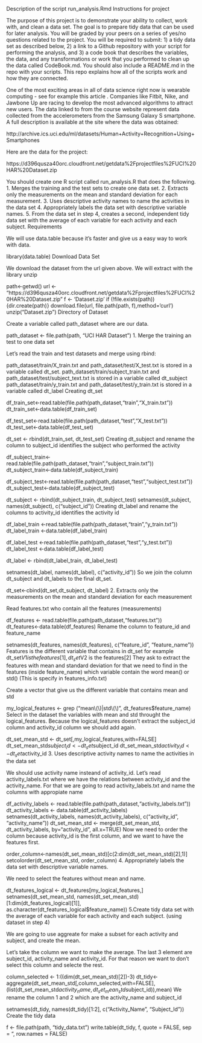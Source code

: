 Description of the script run_analysis.Rmd
Instructions for project

The purpose of this project is to demonstrate your ability to collect, work with, and clean a data set. The goal is to prepare tidy data that can be used for later analysis. You will be graded by your peers on a series of yes/no questions related to the project. You will be required to submit: 1) a tidy data set as described below, 2) a link to a Github repository with your script for performing the analysis, and 3) a code book that describes the variables, the data, and any transformations or work that you performed to clean up the data called CodeBook.md. You should also include a README.md in the repo with your scripts. This repo explains how all of the scripts work and how they are connected.

One of the most exciting areas in all of data science right now is wearable computing - see for example this article . Companies like Fitbit, Nike, and Jawbone Up are racing to develop the most advanced algorithms to attract new users. The data linked to from the course website represent data collected from the accelerometers from the Samsung Galaxy S smartphone. A full description is available at the site where the data was obtained:

http://archive.ics.uci.edu/ml/datasets/Human+Activity+Recognition+Using+Smartphones

Here are the data for the project:

https://d396qusza40orc.cloudfront.net/getdata%2Fprojectfiles%2FUCI%20HAR%20Dataset.zip

You should create one R script called run_analysis.R that does the following.  1. Merges the training and the test sets to create one data set. 2. Extracts only the measurements on the mean and standard deviation for each measurement.  3. Uses descriptive activity names to name the activities in the data set 4. Appropriately labels the data set with descriptive variable names.  5. From the data set in step 4, creates a second, independent tidy data set with the average of each variable for each activity and each subject.
Requirements

We will use data.table because it's faster and give us a easy way to work with data.

library(data.table)
Download Data Set

We download the dataset from the url given above. We will extract with the library unzip

path<-getwd()
url <- "https://d396qusza40orc.cloudfront.net/getdata%2Fprojectfiles%2FUCI%20HAR%20Dataset.zip"
f <- 'Dataset.zip'
if (!file.exists(path)) {dir.create(path)}
download.file(url, file.path(path, f),method='curl')
unzip("Dataset.zip")
Directory of Dataset

Create a variable called path_dataset where are our data.

path_dataset <- file.path(path, "UCI HAR Dataset")
1. Merge the training an test to one data set

Let's read the train and test datasets and merge using rbind:

path_dataset/train/X_train.txt and path_dataset/test/X_test.txt is stored in a variable called dt_set.
path_dataset/train/subject_train.txt and path_dataset/test/subject_text.txt is stored in a variable called dt_subject
path_dataset/train/y_train.txt and path_dataset/test/y_train.txt is stored in a variable called dt_label
Creating dt_set

df_train_set<-read.table(file.path(path_dataset,"train","X_train.txt"))
dt_train_set<-data.table(df_train_set)

df_test_set<-read.table(file.path(path_dataset,"test","X_test.txt"))
dt_test_set<-data.table(df_test_set)

dt_set <- rbind(dt_train_set, dt_test_set)
Creating dt_subject and rename the column to subject_id identifies the subject who performed the activity

df_subject_train<-read.table(file.path(path_dataset,"train","subject_train.txt"))
dt_subject_train<-data.table(df_subject_train)

df_subject_test<-read.table(file.path(path_dataset,"test","subject_test.txt"))
dt_subject_test<-data.table(df_subject_test)

dt_subject <- rbind(dt_subject_train, dt_subject_test)
setnames(dt_subject, names(dt_subject), c("subject_id"))
Creating dt_label and rename the columns to activity_id identifies the activity id

df_label_train <-read.table(file.path(path_dataset,"train","y_train.txt"))
dt_label_train <-data.table(df_label_train)

df_label_test <-read.table(file.path(path_dataset,"test","y_test.txt"))
dt_label_test <-data.table(df_label_test)

dt_label <- rbind(dt_label_train, dt_label_test)

setnames(dt_label, names(dt_label), c("activity_id"))
So we join the column dt_subject and dt_labels to the final dt_set.

dt_set<-cbind(dt_set,dt_subject, dt_label)
2. Extracts only the measurements on the mean and standard deviation for each measurement

Read features.txt who contain all the features (measurements)

df_features <- read.table(file.path(path_dataset,"features.txt"))
dt_features<-data.table(df_features)
Rename the column to feature_id and feature_name

setnames(dt_features, names(dt_features), c("feature_id", "feature_name"))
Features is the different variable that contains in dt_set for example dt_set$V1 is the features[1], dt_set$V2 is the features[2] They ask to extract the features with mean and standard deviation for that we need to find in the features (inside feature_name) which variable contain the word mean() or std() (This is specify in features_info.txt)

Create a vector that give us the different variable that contains mean and std

my_logical_features <- grep ("mean\\(\\)|std\\(\\)", dt_features$feature_name)
Select in the dataset the variables with mean and std throught the logical_features. Because the logical_features doesn't extract the subject_id column and activity_id column we should add again.

dt_set_mean_std <- dt_set[,my_logical_features,with=FALSE]
dt_set_mean_std$subject_id <- dt_set$subject_id
dt_set_mean_std$activity_id <- dt_set$activity_id
3. Uses descriptive activity names to name the activities in the data set

We should use activity name insteand of activity_id. Let's read activity_labels.txt where we have the relations between activity_id and the activity_name. For that we are going to read activity_labels.txt and name the columns with appropiate name

df_activity_labels <- read.table(file.path(path_dataset,"activity_labels.txt"))
dt_activity_labels <- data.table(df_activity_labels)
setnames(dt_activity_labels, names(dt_activity_labels), c("activity_id", "activity_name"))
dt_set_mean_std <- merge(dt_set_mean_std, dt_activity_labels, by="activity_id", all.x=TRUE)
Now we need to order the column because activity_id is the first column, and we want to have the features first.

order_column<-names(dt_set_mean_std)[c(2:dim(dt_set_mean_std)[2],1)]
setcolorder(dt_set_mean_std, order_column)
4. Appropriately labels the data set with descriptive variable names.

We need to select the features without mean and name.

dt_features_logical <- dt_features[my_logical_features,]
setnames(dt_set_mean_std, names(dt_set_mean_std)[1:dim(dt_features_logical)[1]], as.character(dt_features_logical$feature_name))
5.Create tidy data set with the average of each variable for each activity and each subject. (using dataset in step 4)

We are going to use aggreate for make a subset for each activity and subject, and create the mean.

Let's take the column we want to make the average. The last 3 element are subject_id, activity_name and activity_id. For that reason we want to don't select this column and selecte the rest.

column_selected <- 1:((dim(dt_set_mean_std)[2])-3)
dt_tidy<-aggregate(dt_set_mean_std[,column_selected,with=FALSE],
                   (list(dt_set_mean_std$activity_name, dt_set_mean_std$subject_id)),mean)
We rename the column 1 and 2 which are the activity_name and subject_id

setnames(dt_tidy, names(dt_tidy)[1:2], c("Activity_Name", "Subject_Id"))
Create the tidy data

f <- file.path(path, "tidy_data.txt")
write.table(dt_tidy, f, quote = FALSE, sep = "\t", row.names = FALSE)
